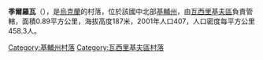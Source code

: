 {{coord|50|12|11|N|30|12|34|E|scale:30000|display=title}}

'''季爾羅瓦'''（{{lang-uk|Діброва}}），是[[烏克蘭|烏克蘭]]的村落，位於該國中北部[[基輔州|基輔州]]，由[[瓦西里基夫區|瓦西里基夫區]]負責管轄，面積0.89平方公里，海拔高度187米，2001年人口407，人口密度每平方公里458.3人。

{{DEFAULTSORT:Діброва}}
[[Category:基輔州村落|Category:基輔州村落]]
[[Category:瓦西里基夫區村落|Category:瓦西里基夫區村落]]


{{Kiev-geo-stub}}